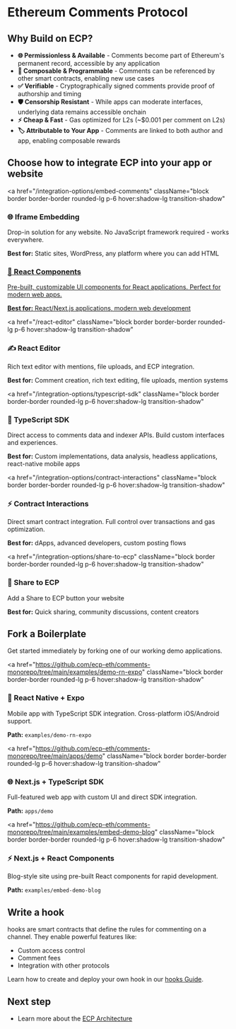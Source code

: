 # Ethereum Comments Protocol

## Why Build on ECP?

- **🌐 Permissionless & Available** - Comments become part of Ethereum's permanent record, accessible by any application
- **🔧 Composable & Programmable** - Comments can be referenced by other smart contracts, enabling new use cases
- **✅ Verifiable** - Cryptographically signed comments provide proof of authorship and timing
- **🛡️ Censorship Resistant** - While apps can moderate interfaces, underlying data remains accessible onchain
- **⚡ Cheap & Fast** - Gas optimized for L2s (~$0.001 per comment on L2s)
- **🏷️ Attributable to Your App** - Comments are linked to both author and app, enabling composable rewards

## Choose how to integrate ECP into your app or website

<div className="grid grid-cols-1 md:grid-cols-2 gap-6 my-8">

<a
  href="/integration-options/embed-comments"
  className="block border border-border rounded-lg p-6 hover:shadow-lg transition-shadow"
>
  <h3 className="text-xl font-semibold mb-3 text-primary">
    🌐 Iframe Embedding
  </h3>
  <p className="text-gray-600 mb-4">
    Drop-in solution for any website. No JavaScript framework required - works
    everywhere.
  </p>
  <div className="text-sm text-gray-500 mb-4">
    <strong>Best for:</strong> Static sites, WordPress, any platform where you
    can add HTML
  </div>
</a>
<a
  href="/integration-options/react-integration"
  className="block border border-border rounded-lg p-6 hover:shadow-lg transition-shadow"
>
  <h3 className="text-xl font-semibold mb-3 text-primary">
    🚀 React Components
  </h3>
  <p className="text-gray-600 mb-4">
    Pre-built, customizable UI components for React applications. Perfect for
    modern web apps.
  </p>
  <div className="text-sm text-gray-500 mb-4">
    <strong>Best for:</strong> React/Next.js applications, modern web
    development
  </div>
</a>

<a
  href="/react-editor"
  className="block border border-border rounded-lg p-6 hover:shadow-lg transition-shadow"
>
  <h3 className="text-xl font-semibold mb-3 text-primary">✍️ React Editor</h3>
  <p className="text-gray-600 mb-4">
    Rich text editor with mentions, file uploads, and ECP integration.
  </p>
  <div className="text-sm text-gray-500 mb-4">
    <strong>Best for:</strong> Comment creation, rich text editing, file
    uploads, mention systems
  </div>
</a>

<a
  href="/integration-options/typescript-sdk"
  className="block border border-border rounded-lg p-6 hover:shadow-lg transition-shadow"
>
  <h3 className="text-xl font-semibold mb-3 text-primary">🔧 TypeScript SDK</h3>
  <p className="text-gray-600 mb-4">
    Direct access to comments data and indexer APIs. Build custom interfaces and
    experiences.
  </p>
  <div className="text-sm text-gray-500 mb-4">
    <strong>Best for:</strong> Custom implementations, data analysis, headless
    applications, react-native mobile apps
  </div>
</a>

<a
  href="/integration-options/contract-interactions"
  className="block border border-border rounded-lg p-6 hover:shadow-lg transition-shadow"
>
  <h3 className="text-xl font-semibold mb-3 text-primary">
    ⚡ Contract Interactions
  </h3>
  <p className="text-gray-600 mb-4">
    Direct smart contract integration. Full control over transactions and gas
    optimization.
  </p>
  <div className="text-sm text-gray-500 mb-4">
    <strong>Best for:</strong> dApps, advanced developers, custom posting flows
  </div>
</a>

<a
  href="/integration-options/share-to-ecp"
  className="block border border-border rounded-lg p-6 hover:shadow-lg transition-shadow"
>
  <h3 className="text-xl font-semibold mb-3 text-primary">🔗 Share to ECP</h3>
  <p className="text-gray-600 mb-4">Add a Share to ECP button your website</p>
  <div className="text-sm text-gray-500 mb-4">
    <strong>Best for:</strong> Quick sharing, community discussions, content
    creators
  </div>
</a>

</div>

## Fork a Boilerplate

Get started immediately by forking one of our working demo applications.

<div className="grid grid-cols-1 gap-6 my-8">

<a
  href="https://github.com/ecp-eth/comments-monorepo/tree/main/examples/demo-rn-expo"
  className="block border border-border rounded-lg p-6 hover:shadow-lg transition-shadow"
>
  <h3 className="text-lg font-semibold mb-3 text-primary">
    📱 React Native + Expo
  </h3>
  <p className="text-gray-600 mb-4 text-sm">
    Mobile app with TypeScript SDK integration. Cross-platform iOS/Android
    support.
  </p>
  <div className="text-xs text-gray-500 mb-4">
    <strong>Path:</strong> <code>examples/demo-rn-expo</code>
  </div>
</a>

<a
  href="https://github.com/ecp-eth/comments-monorepo/tree/main/apps/demo"
  className="block border border-border rounded-lg p-6 hover:shadow-lg transition-shadow"
>
  <h3 className="text-lg font-semibold mb-3 text-primary">
    🌐 Next.js + TypeScript SDK
  </h3>
  <p className="text-gray-600 mb-4 text-sm">
    Full-featured web app with custom UI and direct SDK integration.
  </p>
  <div className="text-xs text-gray-500 mb-4">
    <strong>Path:</strong> <code>apps/demo</code>
  </div>
</a>

<a
  href="https://github.com/ecp-eth/comments-monorepo/tree/main/examples/embed-demo-blog"
  className="block border border-border rounded-lg p-6 hover:shadow-lg transition-shadow"
>
  <h3 className="text-lg font-semibold mb-3 text-primary">
    ⚡ Next.js + React Components
  </h3>
  <p className="text-gray-600 mb-4 text-sm">
    Blog-style site using pre-built React components for rapid development.
  </p>
  <div className="text-xs text-gray-500 mb-4">
    <strong>Path:</strong> <code>examples/embed-demo-blog</code>
  </div>
</a>

</div>

## Write a hook

hooks are smart contracts that define the rules for commenting on a channel. They enable powerful features like:

- Custom access control
- Comment fees
- Integration with other protocols

Learn how to create and deploy your own hook in our [hooks Guide](/hooks).

## Next step

- Learn more about the [ECP Architecture](/architecture-overview)
